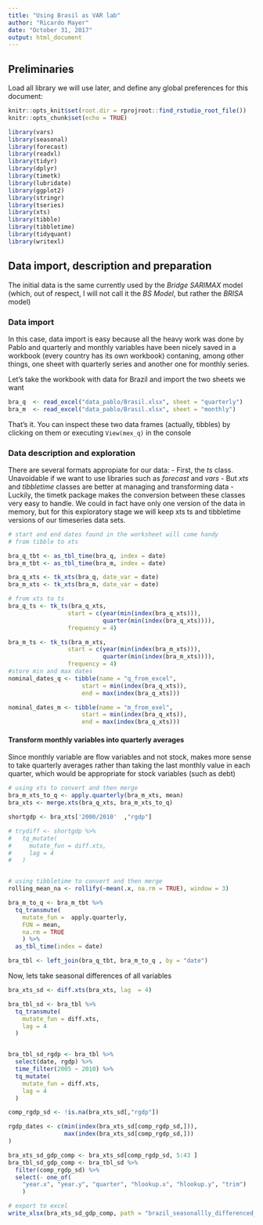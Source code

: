 ```yaml
---
title: "Using Brasil as VAR lab"
author: "Ricardo Mayer"
date: "October 31, 2017"
output: html_document
---
```


## Preliminaries
Load all library we will use later, and define any global preferences for this document:


```r
knitr::opts_knit$set(root.dir = rprojroot::find_rstudio_root_file())
knitr::opts_chunk$set(echo = TRUE)
```

```r
library(vars)
library(seasonal)
library(forecast)
library(readxl)
library(tidyr)
library(dplyr)
library(timetk)
library(lubridate)
library(ggplot2)
library(stringr)
library(tseries)
library(xts)
library(tibble)
library(tibbletime)
library(tidyquant)
library(writexl)
```


## Data import, description and preparation

The initial data is the same currently used by the *Bridge SARIMAX* model (which, out of respect, I will not call it the *BS Model*, but rather the *BRISA* model)

### Data import
In this case, data import is easy because all the heavy work was done by Pablo and quarterly and monthly variables have been nicely saved in a workbook (every country has its own workbook) contaning, among other things, one sheet with quarterly series and another one for monthly series.

Let's take the workbook with data for Brazil and import the two sheets we want

```r
bra_q  <- read_excel("data_pablo/Brasil.xlsx", sheet = "quarterly")
bra_m  <- read_excel("data_pablo/Brasil.xlsx", sheet = "monthly")
```

That's it. You can inspect these two data frames (actually, tibbles) by clicking on them or executing `View(mex_q)` in the console

### Data description and exploration
There are several formats appropiate  for our data:
-  First, the *ts* class. Unavoidable if we want to use libraries such as  *forecast* and *vars*
-  But *xts* and *tibbletime* classes are better at managing and transforming data
-  Luckily, the timetk package makes the conversion between these classes very easy to handle. We could in fact have only one version of the data in memory, but for this exploratory stage we will keep xts ts and tibbletime versions of our timeseries data sets.

```r
# start and end dates found in the worksheet will come handy
# from tibble to xts

bra_q_tbt <- as_tbl_time(bra_q, index = date)
bra_m_tbt <- as_tbl_time(bra_m, index = date)

bra_q_xts <- tk_xts(bra_q, date_var = date)
bra_m_xts <- tk_xts(bra_m, date_var = date)

# from xts to ts
bra_q_ts <- tk_ts(bra_q_xts,
                 start = c(year(min(index(bra_q_xts))), 
                           quarter(min(index(bra_q_xts)))),
                 frequency = 4)

bra_m_ts <- tk_ts(bra_m_xts,
                 start = c(year(min(index(bra_m_xts))), 
                           quarter(min(index(bra_m_xts)))),
                 frequency = 4)
#store min and max dates
nominal_dates_q <- tibble(name = "q_from_excel",
                     start = min(index(bra_q_xts)),
                     end = max(index(bra_q_xts)))

nominal_dates_m <- tibble(name = "m_from_exel",
                     start = min(index(bra_q_xts)),
                     end = max(index(bra_q_xts)))

```

#### Transform monthly variables into quarterly averages

Since monthly variable are flow variables and not stock, makes more sense to take quarterly averages rather than taking the last monthly value in each quarter, which would be appropriate for stock variables (such as debt)

```r
# using xts to convert and then merge
bra_m_xts_to_q <- apply.quarterly(bra_m_xts, mean)
bra_xts <- merge.xts(bra_q_xts, bra_m_xts_to_q)

shortgdp <- bra_xts['2000/2010'  ,"rgdp"]

# trydiff <- shortgdp %>% 
#   tq_mutate(
#     mutate_fun = diff.xts,
#     lag = 4
#   )


# using tibbletime to convert and then merge
rolling_mean_na <- rollify(~mean(.x, na.rm = TRUE), window = 3)

bra_m_to_q <- bra_m_tbt %>% 
  tq_transmute(
    mutate_fun =  apply.quarterly,
    FUN = mean,
    na.rm = TRUE
    ) %>% 
  as_tbl_time(index = date)

bra_tbl <- left_join(bra_q_tbt, bra_m_to_q , by = "date")  

```

Now, lets take seasonal differences of all variables

```r
bra_xts_sd <- diff.xts(bra_xts, lag  = 4)

bra_tbl_sd <- bra_tbl %>% 
  tq_transmute(
    mutate_fun = diff.xts,
    lag = 4
  )


bra_tbl_sd_rgdp <- bra_tbl %>% 
  select(date, rgdp) %>% 
  time_filter(2005 ~ 2010) %>% 
  tq_mutate(
    mutate_fun = diff.xts,
    lag = 4
  )

comp_rgdp_sd <- !is.na(bra_xts_sd[,"rgdp"])

rgdp_dates <- c(min(index(bra_xts_sd[comp_rgdp_sd,])),
                max(index(bra_xts_sd[comp_rgdp_sd,]))
)

bra_xts_sd_gdp_comp <- bra_xts_sd[comp_rgdp_sd, 5:43 ] 
bra_tbl_sd_gdp_comp <- bra_tbl_sd %>% 
  filter(comp_rgdp_sd) %>% 
  select(- one_of(
    "year.x", "year.y", "quarter", "hlookup.x", "hlookup.y", "trim") 
    )

# export to excel
write_xlsx(bra_xts_sd_gdp_comp, path = "brazil_seasonallly_differenced_data")
```



